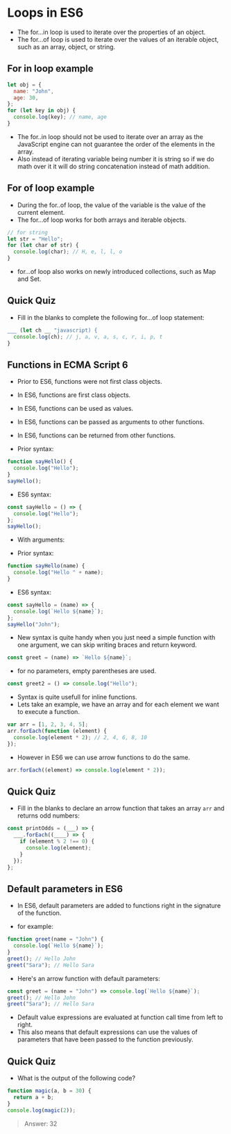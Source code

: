 # Loops in ES6

- The for...in loop is used to iterate over the properties of an object.
- The for...of loop is used to iterate over the values of an iterable object, such as an array, object, or string.

## For in loop example

```js
let obj = {
  name: "John",
  age: 30,
};
for (let key in obj) {
  console.log(key); // name, age
}
```

- The for..in loop should not be used to iterate over an array as the JavaScript engine can not guarantee the order of the elements in the array.
- Also instead of iterating variable being number it is string so if we do math over it it will do string concatenation instead of math addition.

## For of loop example

- During the for..of loop, the value of the variable is the value of the current element.
- The for...of loop works for both arrays and iterable objects.

```js
// for string
let str = "Hello";
for (let char of str) {
  console.log(char); // H, e, l, l, o
}
```

- for...of loop also works on newly introduced collections, such as Map and Set.

## Quick Quiz

- Fill in the blanks to complete the following for...of loop statement:

```js
___ (let ch __ "javascript) {
  console.log(ch); // j, a, v, a, s, c, r, i, p, t
}
```

## Functions in ECMA Script 6

- Prior to ES6, functions were not first class objects.
- In ES6, functions are first class objects.
- In ES6, functions can be used as values.
- In ES6, functions can be passed as arguments to other functions.
- In ES6, functions can be returned from other functions.

- Prior syntax:

```js
function sayHello() {
  console.log("Hello");
}
sayHello();
```

- ES6 syntax:

```js
const sayHello = () => {
  console.log("Hello");
};
sayHello();
```

- With arguments:

- Prior syntax:

```js
function sayHello(name) {
  console.log("Hello " + name);
}
```

- ES6 syntax:

```js
const sayHello = (name) => {
  console.log(`Hello ${name}`);
};
sayHello("John");
```

- New syntax is quite handy when you just need a simple function with one argument, we can skip writing braces and return keyword.

```js
const greet = (name) => `Hello ${name}`;
```

- for no parameters, empty parentheses are used.

```js
const greet2 = () => console.log("Hello");
```

- Syntax is quite usefull for inline functions.
- Lets take an example, we have an array and for each element we want to execute a function.

```js
var arr = [1, 2, 3, 4, 5];
arr.forEach(function (element) {
  console.log(element * 2); // 2, 4, 6, 8, 10
});
```

- However in ES6 we can use arrow functions to do the same.

```js
arr.forEach((element) => console.log(element * 2));
```

## Quick Quiz

- Fill in the blanks to declare an arrow function that takes an array `arr` and returns odd numbers:

```js
const printOdds = (___) => {
  ___.forEach((____) => {
    if (element % 2 !== 0) {
      console.log(element);
    }
  });
};
```

## Default parameters in ES6

- In ES6, default parameters are added to functions right in the signature of the function.

- for example:

```js
function greet(name = "John") {
  console.log(`Hello ${name}`);
}
greet(); // Hello John
greet("Sara"); // Hello Sara
```

- Here's an arrow function with default parameters:

```js
const greet = (name = "John") => console.log(`Hello ${name}`);
greet(); // Hello John
greet("Sara"); // Hello Sara
```

- Default value expressions are evaluated at function call time from left to right.
- This also means that default expressions can use the values of parameters that have been passed to the function previously.

## Quick Quiz

- What is the output of the following code?

```js
function magic(a, b = 30) {
  return a + b;
}
console.log(magic(2));
```

> Answer: 32
